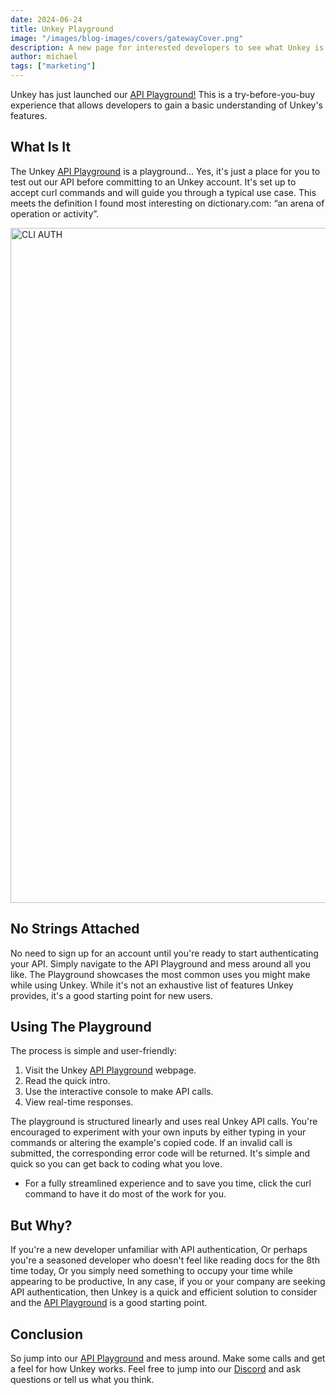 ```yaml
---
date: 2024-06-24
title: Unkey Playground
image: "/images/blog-images/covers/gatewayCover.png"
description: A new page for interested developers to see what Unkey is about.
author: michael
tags: ["marketing"]
---
```




Unkey has just launched our [API Playground!](https://play.unkey.com) This is a try-before-you-buy experience that allows developers to gain a basic understanding of Unkey's features.

## What Is It

The Unkey [API Playground](https://play.unkey.com) is a playground… Yes, it's just a place for you to test out our API before committing to an Unkey account. It's set up to accept curl commands and will guide you through a typical use case. This meets the definition I found most interesting on dictionary.com: “an arena of operation or activity”.

<Image src="/images/blog-images/playground-launch/playgroundTemp.jpg" alt="CLI AUTH" width="1920" height="1080"/>

## No Strings Attached

No need to sign up for an account until you're ready to start authenticating your API. Simply navigate to the API Playground and mess around all you like. The Playground showcases the most common uses you might make while using Unkey. While it's not an exhaustive list of features Unkey provides, it's a good starting point for new users.

## Using The Playground

The process is simple and user-friendly:

1. Visit the Unkey [API Playground](https://play.unkey.com) webpage.
2. Read the quick intro.
3. Use the interactive console to make API calls.
4. View real-time responses.

The playground is structured linearly and uses real Unkey API calls. You're encouraged to experiment with your own inputs by either typing in your commands or altering the example's copied code. If an invalid call is submitted, the corresponding error code will be returned.
It's simple and quick so you can get back to coding what you love.

- For a fully streamlined experience and to save you time, click the curl command to have it do most of the work for you.

## But Why?

If you're a new developer unfamiliar with API authentication,
Or perhaps you're a seasoned developer who doesn't feel like reading docs for the 8th time today,
Or you simply need something to occupy your time while appearing to be productive,
In any case, if you or your company are seeking API authentication, then Unkey is a quick and efficient solution to consider and the [API Playground](https://play.unkey.com) is a good starting point.

## Conclusion
So jump into our [API Playground](https://play.unkey.com) and mess around. Make some calls and get a feel for how Unkey works. Feel free to jump into our [Discord](https://unkey.com/discord) and ask questions or tell us what you think. 